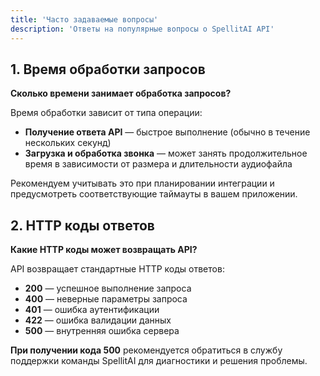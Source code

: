 ```yaml
---
title: 'Часто задаваемые вопросы'
description: 'Ответы на популярные вопросы о SpellitAI API'
---
```


## 1. Время обработки запросов

**Сколько времени занимает обработка запросов?**

Время обработки зависит от типа операции:

- **Получение ответа API** — быстрое выполнение (обычно в течение нескольких секунд)
- **Загрузка и обработка звонка** — может занять продолжительное время в зависимости от размера и длительности аудиофайла

Рекомендуем учитывать это при планировании интеграции и предусмотреть соответствующие таймауты в вашем приложении.

## 2. HTTP коды ответов

**Какие HTTP коды может возвращать API?**

API возвращает стандартные HTTP коды ответов:

- **200** — успешное выполнение запроса
- **400** — неверные параметры запроса
- **401** — ошибка аутентификации
- **422** — ошибка валидации данных
- **500** — внутренняя ошибка сервера

**При получении кода 500** рекомендуется обратиться в службу поддержки команды SpellitAI для диагностики и решения проблемы.
